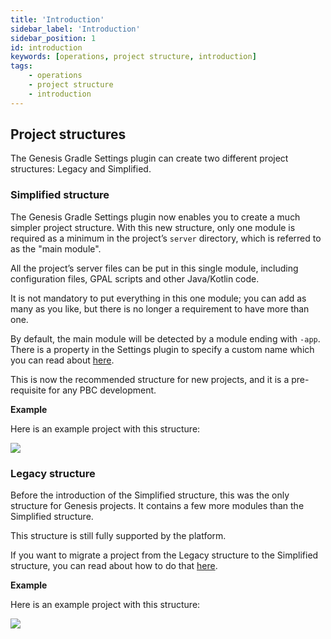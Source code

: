 ```yaml
---
title: 'Introduction'
sidebar_label: 'Introduction'
sidebar_position: 1
id: introduction
keywords: [operations, project structure, introduction]
tags:
    - operations
    - project structure
    - introduction
---
```


## Project structures
The Genesis Gradle Settings plugin can create two different project structures: Legacy and Simplified.

### Simplified structure

The Genesis Gradle Settings plugin now enables you to create a much simpler project structure. With this new structure, only one module is required as a minimum in the project’s `server` directory, which is referred to as the "main module". 

All the project’s server files can be put in this single module, including configuration files, GPAL scripts and other Java/Kotlin code. 

It is not mandatory to put everything in this one module; you can add as many as you like, but there is no longer a requirement to have more than one.

By default, the main module will be detected by a module ending with `-app`. There is a property in the Settings plugin to specify a custom name which you can read about [here](../settings-plugin/#main-module-name).

This is now the recommended structure for new projects, and it is a pre-requisite for any PBC development.

**Example**

Here is an example project with this structure:

![](/img/position-simple-structure.png)

### Legacy structure

Before the introduction of the Simplified structure, this was the only structure for Genesis projects. It contains a few more modules than the Simplified structure.

This structure is still fully supported by the platform. 

If you want to migrate a project from the Legacy structure to the Simplified structure, you can read about how to do that [here](../simplified-structure/#migrating-from-the-legacy-structure).

**Example**

Here is an example project with this structure:

![](/img/position-legacy-structure.png)
